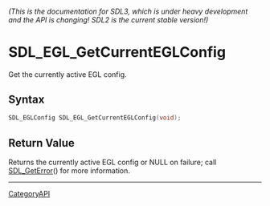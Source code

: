 ====== (This is the documentation for SDL3, which is under heavy development and the API is changing! SDL2 is the current stable version!) ======
= SDL_EGL_GetCurrentEGLConfig =

Get the currently active EGL config.

== Syntax ==

<syntaxhighlight lang='c'>
SDL_EGLConfig SDL_EGL_GetCurrentEGLConfig(void);
</syntaxhighlight>

== Return Value ==

Returns the currently active EGL config or NULL on failure; call
[[SDL_GetError]]() for more information.

----
[[CategoryAPI]]


